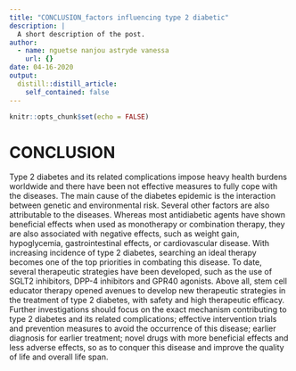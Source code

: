 ```yaml
---
title: "CONCLUSION_factors influencing type 2 diabetic"
description: |
  A short description of the post.
author:
  - name: nguetse nanjou astryde vanessa
    url: {}
date: 04-16-2020
output:
  distill::distill_article:
    self_contained: false
---
```


```r
knitr::opts_chunk$set(echo = FALSE)
```

# CONCLUSION

Type 2 diabetes and its related complications impose heavy health burdens worldwide and there have been not effective measures to fully cope with the diseases. The main cause of the diabetes epidemic is the interaction between genetic and environmental risk. Several  other factors are also attributable to the diseases. Whereas most antidiabetic agents have shown beneficial effects when used as monotherapy or combination therapy, they are also associated with negative effects, such as weight gain, hypoglycemia, gastrointestinal effects, or cardiovascular disease. With increasing incidence of type 2 diabetes, searching an ideal therapy becomes one of the top priorities in combating this disease. To date, several therapeutic strategies have been developed, such as the use of SGLT2 inhibitors, DPP-4 inhibitors and GPR40 agonists. Above all, stem cell educator therapy opened avenues to develop new therapeutic strategies in the treatment of type 2 diabetes, with safety and high therapeutic efficacy. Further investigations should focus on the exact mechanism contributing to type 2 diabetes and its related complications; effective intervention trials and prevention measures to avoid the occurrence of this disease;  earlier diagnosis for earlier treatment;  novel drugs with more beneficial effects and less adverse effects, so as to conquer this disease and improve the quality of life and overall life span.
